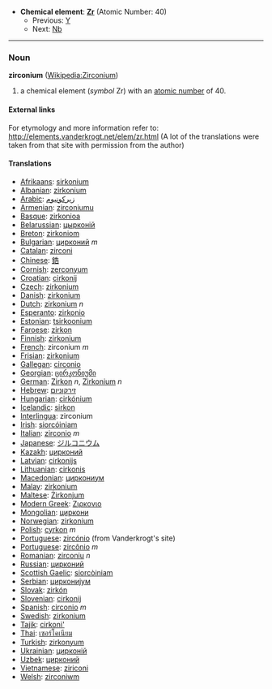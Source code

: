 *'''Chemical element''': '''[[Zr]]''' (Atomic Number: 40)
**Previous: [[Yttrium|Y]]
**Next: [[Niobium|Nb]]
----
=== Noun ===
'''zirconium''' ([[en:Zirconium|Wikipedia:Zirconium]])

# a chemical element (''symbol'' Zr) with an [[atomic number]] of 40.

====External links====
For etymology and more information refer to:
http://elements.vanderkrogt.net/elem/zr.html
(A lot of the translations were taken from that site with permission from the author)

==== Translations ====
*[[Afrikaans]]: [[sirkonium]]
*[[Albanian]]: [[zirkonium]]
*[[Arabic]]: [[زيركونيوم]]
*[[Armenian]]: [[zirconiumu]]
*[[Basque]]: [[zirkonioa]]
*[[Belarussian]]: [[цырконiй]]
*[[Breton]]: [[zirkoniom]]
*[[Bulgarian]]: [[цирконий]] ''m''
*[[Catalan]]: [[zirconi]]
*[[Chinese]]: [[鋯]]
*[[Cornish]]: [[zerconyum]]
*[[Croatian]]: [[cirkonij]]
*[[Czech]]: [[zirkonium]]
*[[Danish]]: [[zirkonium]]
*[[Dutch]]: [[zirkonium]] ''n''
*[[Esperanto]]: [[zirkonio]]
*[[Estonian]]: [[tsirkoonium]]
*[[Faroese]]: [[zirkon]]
*[[Finnish]]: [[zirkonium]]
*[[French]]: zirconium ''m''
*[[Frisian]]: [[zirkonium]]
*[[Gallegan]]: [[circonio]]
*[[Georgian]]: [[ცირკონიუმი]]
*[[German]]: [[Zirkon]] ''n'', [[Zirkonium]] ''n''
*[[Hebrew]]: [[זירקוניום]]
*[[Hungarian]]: [[cirkónium]]
*[[Icelandic]]: [[sirkon]]
*[[Interlingua]]: zirconium
*[[Irish]]: [[siorcóiniam]]
*[[Italian]]: [[zirconio]] ''m''
*[[Japanese]]: [[ジルコニウム]]
*[[Kazakh]]: [[цирконий]]
*[[Latvian]]: [[cirkonijs]]
*[[Lithuanian]]: [[cirkonis]]
*[[Macedonian]]: [[циркониум]]
*[[Malay]]: [[zirkonium]]
*[[Maltese]]: [[Żirkonjum]]
*[[Modern Greek]]: [[Ζιρκονιο]] '' ''
*[[Mongolian]]: [[циркони]]
*[[Norwegian]]: [[zirkonium]]
*[[Polish]]:  [[cyrkon]] ''m''
*[[Portuguese]]: [[zircónio]] (from Vanderkrogt's site)
*[[Portuguese]]: [[zircônio]] ''m''
*[[Romanian]]: [[zirconiu]] ''n''
*[[Russian]]: [[цирконий]] '' ''
*[[Scottish Gaelic]]: [[siorcòiniam]]
*[[Serbian]]: [[циркониjум]]
*[[Slovak]]: [[zirkón]]
*[[Slovenian]]: [[cirkonij]]
*[[Spanish]]: [[circonio]] ''m''
*[[Swedish]]: [[zirkonium]]
*[[Tajik]]: [[cirkoni']]
*[[Thai]]: [[เซอร์โคเนียม]]
*[[Turkish]]: [[zirkonyum]]
*[[Ukrainian]]: [[цирконiй]]
*[[Uzbek]]: [[цирконий]]
*[[Vietnamese]]: [[ziriconi]]
*[[Welsh]]: [[zirconiwm]]